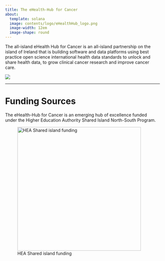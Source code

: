 ```yaml
---
title: The eHealth-Hub for Cancer
about:
  template: solana
  image: contents/logo/eHealthHub_logo.png
  image-width: 12em
  image-shape: round
---
```


The all-island eHealth Hub for Cancer is an all-island partnership on the island of Ireland that is building software and data platforms using best practice open science international health data standards to unlock and share health data, to grow clinical cancer research and improve cancer care.

![](contents/presentations/select_images/data_integration.jpeg){fig-alt="health data eHealth Hub"}

<hr>

# Funding Sources

The eHealth-Hub for Cancer is an emerging hub of excellence funded under the Higher Education Authority Shared Island North-South Program.

![HEA Shared island funding](contents/logo/NSRP_Logo.png){width="402"}
